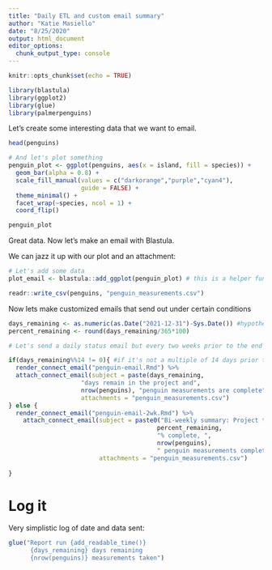 ```yaml
---
title: "Daily ETL and custom email summary"
author: "Katie Masiello"
date: "8/25/2020"
output: html_document
editor_options: 
  chunk_output_type: console
---
```


```r
knitr::opts_chunk$set(echo = TRUE)
```

```r
library(blastula)
library(ggplot2)
library(glue)
library(palmerpenguins) 
```

Let's create some interesting data that we want to email.
```r
head(penguins)

# And let's plot something
penguin_plot <- ggplot(penguins, aes(x = island, fill = species)) +
  geom_bar(alpha = 0.8) +
  scale_fill_manual(values = c("darkorange","purple","cyan4"),
                    guide = FALSE) +
  theme_minimal() +
  facet_wrap(~species, ncol = 1) +
  coord_flip()

penguin_plot
```

Great data.  Now let's make an email with Blastula.

We can jazz it up with our plot and an attachment:
```r
# Let's add some data
plot_email <- blastula::add_ggplot(penguin_plot) # this is a helper function to make plots images for emailing

readr::write_csv(penguins, "penguin_measurements.csv")
```


Now lets make customized emails that send out under certain conditions  
```r

days_remaining <- as.numeric(as.Date("2021-12-31")-Sys.Date()) #hypothetical timeline to end of penguin project
percent_remaining <- round(days_remaining/365*100)

# Let's send a daily status email but every two weeks prior to the end of the project, send a larger summary

if(days_remaining%%14 != 0){ #if it's not a multiple of 14 days prior to end date
  render_connect_email("penguin-email.Rmd") %>% 
  attach_connect_email(subject = paste(days_remaining,
                    "days remain in the project and",
                    nrow(penguins), "penguin measurements are complete"), 
                    attachments = "penguin_measurements.csv")
} else {
  render_connect_email("penguin-email-2wk.Rmd") %>% 
    attach_connect_email(subject = paste0("Bi-weekly summary: Project timeline ", 
                                         percent_remaining,
                                         "% complete, ",
                                         nrow(penguins), 
                                         " penguin measurements complete"), 
                         attachments = "penguin_measurements.csv")
  
}


```


# Log it
Very simplistic log of date and data sent:
```r

glue("Report run {add_readable_time()} 
      {days_remaining} days remaining 
      {nrow(penguins)} measurements taken")
```
